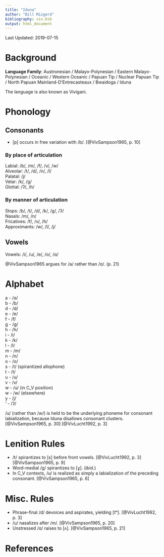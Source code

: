 ```yaml
---
title: "Iduna"
author: "Bill Mizgerd"
bibliography: viv.bib
output: html_document
---
```


Last Updated: 2019-07-15

# Background

**Language Family**: Austronesian / Malayo-Polynesian / Eastern Malayo-Polynesian / Oceanic / Western Oceanic / Papuan Tip / Nuclear Papuan Tip / North Papuan Mainland-D'Entrecasteaux / Bwaidoga / Iduna

The language is also known as Vivigani.

# Phonology

## Consonants

* [p] occurs in free variation with /b/. [@VivSampson1965, p. 10]

### By place of articulation

Labial: /b/, /m/, /f/, /v/, /w/  
Alveolar: /t/, /d/, /n/, /l/  
Palatal: /j/  
Velar: /k/, /ɡ/  
Glottal: /ʔ/, /h/  

### By manner of articulation

Stops: /b/, /t/, /d/, /k/, /ɡ/, /ʔ/  
Nasals: /m/, /n/  
Fricatives: /f/, /v/, /h/  
Approximants: /w/, /l/, /j/  

## Vowels

Vowels: /i/, /u/, /e/, /o/, /ɑ/  

@VivSampson1965 argues for /a/ rather than /ɑ/. (p. 21)

# Alphabet

a - /ɑ/  
b - /b/  
d - /d/  
e - /e/  
f - /f/  
g - /ɡ/  
h - /h/  
i - /i/  
k - /k/  
l - /l/  
m - /m/  
n - /n/  
o - /o/  
s - /t/ (spirantized allophone)  
t - /t/  
u - /u/  
v - /v/  
w - /u/ (in C_V position)  
w - /w/ (elsewhere)  
y - /j/  
' - /ʔ/  

/u/ (rather than /w/) is held to be the underlying phoneme for consonant labialization, because Iduna disallows consonant clusters. [@VivSampson1965, p. 30] [@VivLucht1992, p. 3]

# Lenition Rules

* /t/ spirantizes to [s] before front vowels. [@VivLucht1992, p. 3] [@VivSampson1965, p. 9]
* Word-medial /ɡ/ spirantizes to [ɣ]. (ibid.)
* In C_V contexts, /u/ is realized as simply a labialization of the preceding consonant. [@VivSampson1965, p. 6]

# Misc. Rules

* Phrase-final /d/ devoices and aspirates, yielding [tʰ]. [@VivLucht1992, p. 3]
* /u/ nasalizes after /m/. [@VivSampson1965, p. 20]
* Unstressed /ɑ/ raises to [ʌ]. [@VivSampson1965, p. 21]

# References

